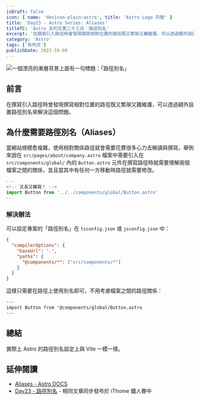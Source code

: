 ```yaml
---
isDraft: false
icon: { name: 'devicon-plain:astro', title: 'Astro Logo 符號' }
title: 'Day23 - Astro Series: Aliases'
titleTC: 'Astro 系列文第二十三日：路徑別名'
excerpt: '在撰寫引入路徑時會發現撰寫相對位置的路徑既又繁瑣又難維護，可以透過額外設置路徑別名來解決這個問題。'
category: 'Astro'
tags: ['系列文']
publishDate: 2023-10-08
---
```


![一個漂亮的漸層背景上面有一句標題：「路徑別名」](./day23-aliases.webp)

## 前言

在撰寫引入路徑時會發現撰寫相對位置的路徑既又繁瑣又難維護，可以透過額外設置路徑別名來解決這個問題。

## 為什麼需要路徑別名（Aliases）

當網站規模愈複雜，使用相對關係路徑就會需要花費很多心力去解讀與撰寫，舉例來說在 `src/pages/about/company.astro` 檔案中需要引入在 `src/components/global/` 內的 `Button.astro` 元件在撰寫路徑時就需要理解兩個檔案之間的關係，並且當其中有任何一方移動時路徑就需要修改。

```jsx
---
<!-- 又長又難寫！ -->
import Button from '../../components/global/Button.astro'
---
```

### 解決辦法

可以設定專案的「路徑別名」在 `tsconfig.json` 或 `jsconfig.json` 中：

```json
{
  "compilerOptions": {
    "baseUrl": ".",
    "paths": {
      "@components/*": ["src/components/*"]
    }
  }
}
```

這樣只需要在路徑上使用別名即可，不用考慮檔案之間的路徑關係：

```html
---
import Button from '@components/global/Button.astro
---
```

## 總結

實際上 Astro 的路徑別名設定上與 Vite 一模一樣。

## 延伸閱讀

- [Aliases - Astro DOCS](https://docs.astro.build/en/guides/aliases/)
- [Day23 - 路徑別名](https://ithelp.ithome.com.tw/articles/10336648) - 相同文章同步發布於 iThome 鐵人賽中
